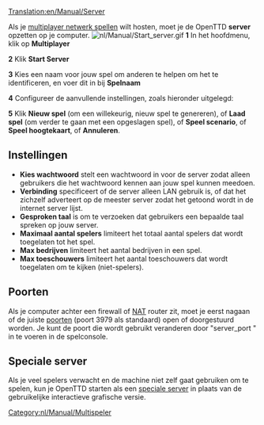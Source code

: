 [[Translation:en/Manual/Server]]

Als je [[nl/Manual/Multiplayer|multiplayer netwerk spellen]] wilt hosten, moet je de OpenTTD '''server''' opzetten op je computer.
[[File:nl/Manual/Start server.gif|right]]
'''1''' In het hoofdmenu, klik op '''Multiplayer'''

'''2''' Klik '''Start Server'''

'''3''' Kies een naam voor jouw spel om anderen te helpen om het te identificeren, en voer dit in bij '''Spelnaam'''

'''4''' Configureer de aanvullende instellingen, zoals hieronder uitgelegd:

'''5''' Klik '''Nieuw spel''' (om een willekeurig, nieuw spel te genereren), of '''Laad spel''' (om verder te gaan met een opgeslagen spel), of '''Speel scenario''', of '''Speel hoogtekaart''', of '''Annuleren'''.

==Instellingen==
*'''Kies wachtwoord''' stelt een wachtwoord in voor de server zodat alleen gebruikers die het wachtwoord kennen aan jouw spel kunnen meedoen.
*'''Verbinding''' specificeert of de server alleen LAN gebruik is, of dat het zichzelf adverteert op de meester server zodat het getoond wordt in de internet server lijst.
*'''Gesproken taal''' is om te verzoeken dat gebruikers een bepaalde taal spreken op jouw server.
*'''Maximaal aantal spelers''' limiteert het totaal aantal spelers dat wordt toegelaten tot het spel.
*'''Max bedrijven''' limiteert het aantal bedrijven in een spel.
*'''Max toeschouwers''' limiteert het aantal toeschouwers dat wordt toegelaten om te kijken (niet-spelers).

==Poorten==
Als je computer achter een firewall of [https://www.wikipedia.org/wiki/Network_address_translation NAT] router zit, moet je eerst nagaan of de juiste [[en/Manual/Port|poorten]] (poort 3979 als standaard) open of doorgestuurd worden.
Je kunt de poort die wordt gebruikt veranderen door "server_port <port>" in te voeren in de spelconsole.

==Speciale server==
Als je veel spelers verwacht en de machine niet zelf gaat gebruiken om te spelen, kun je OpenTTD starten als een [[en/Manual/Dedicated server|speciale server]] in plaats van de gebruikelijke interactieve grafische versie.

[[Category:nl/Manual/Multispeler]]